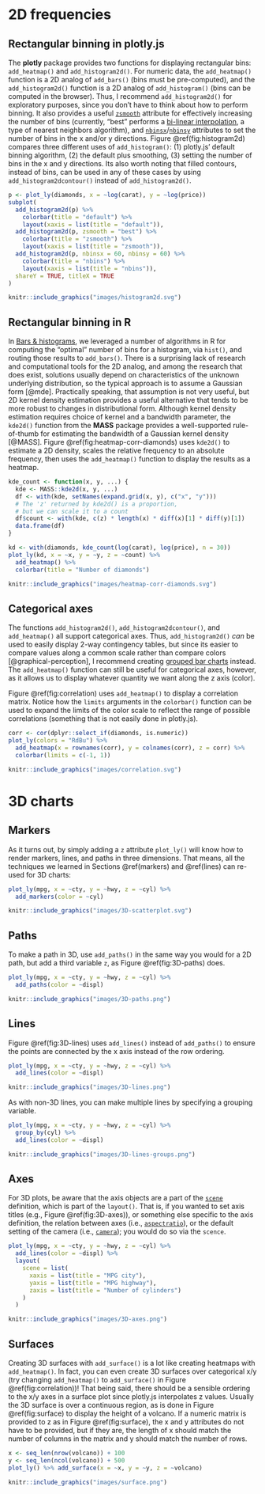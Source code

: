 # 2D frequencies {#frequencies-2D}

## Rectangular binning in plotly.js

The **plotly** package provides two functions for displaying rectangular bins: `add_heatmap()` and `add_histogram2d()`. For numeric data, the `add_heatmap()` function is a 2D analog of `add_bars()` (bins must be pre-computed), and the `add_histogram2d()` function is a 2D analog of `add_histogram()` (bins can be computed in the browser). Thus, I recommend `add_histogram2d()` for exploratory purposes, since you don't have to think about how to perform binning. It also provides a useful [`zsmooth`](https://plot.ly/r/reference/#histogram2d-zsmooth) attribute for effectively increasing the number of bins (currently, "best" performs a [bi-linear interpolation](https://en.wikipedia.org/wiki/Bilinear_interpolation), a type of nearest neighbors algorithm), and [`nbinsx`](https://plot.ly/r/reference/#histogram2d-nbinsx)/[`nbinsy`](https://plot.ly/r/reference/#histogram2d-nbinsy) attributes to set the number of bins in the x and/or y directions. Figure \@ref(fig:histogram2d) compares three different uses of `add_histogram()`: (1) plotly.js' default binning algorithm, (2) the default plus smoothing, (3) setting the number of bins in the x and y directions. Its also worth noting that filled contours, instead of bins, can be used in any of these cases by using `add_histogram2dcontour()` instead of `add_histogram2d()`.

```r
p <- plot_ly(diamonds, x = ~log(carat), y = ~log(price))
subplot(
  add_histogram2d(p) %>%
    colorbar(title = "default") %>%
    layout(xaxis = list(title = "default")),
  add_histogram2d(p, zsmooth = "best") %>%
    colorbar(title = "zsmooth") %>%
    layout(xaxis = list(title = "zsmooth")),
  add_histogram2d(p, nbinsx = 60, nbinsy = 60) %>%
    colorbar(title = "nbins") %>%
    layout(xaxis = list(title = "nbins")),
  shareY = TRUE, titleX = TRUE
)
```

```r
knitr::include_graphics("images/histogram2d.svg")
```

## Rectangular binning in R {#rectangular-binning-in-r}

In [Bars & histograms](#bars-histograms), we leveraged a number of algorithms in R for computing the "optimal" number of bins for a histogram, via `hist()`, and routing those results to `add_bars()`. There is a surprising lack of research and computational tools for the 2D analog, and among the research that does exist, solutions usually depend on characteristics of the unknown underlying distribution, so the typical approach is to assume a Gaussian form [@mde]. Practically speaking, that assumption is not very useful, but 2D kernel density estimation provides a useful alternative that tends to be more robust to changes in distributional form. Although kernel density estimation requires choice of kernel and a bandwidth parameter, the `kde2d()` function from the **MASS** package provides a well-supported rule-of-thumb for estimating the bandwidth of a Gaussian kernel density [@MASS]. Figure \@ref(fig:heatmap-corr-diamonds) uses `kde2d()` to estimate a 2D density, scales the relative frequency to an absolute frequency, then uses the `add_heatmap()` function to display the results as a heatmap.

```r
kde_count <- function(x, y, ...) {
  kde <- MASS::kde2d(x, y, ...)
  df <- with(kde, setNames(expand.grid(x, y), c("x", "y")))
  # The 'z' returned by kde2d() is a proportion, 
  # but we can scale it to a count
  df$count <- with(kde, c(z) * length(x) * diff(x)[1] * diff(y)[1])
  data.frame(df)
}

kd <- with(diamonds, kde_count(log(carat), log(price), n = 30))
plot_ly(kd, x = ~x, y = ~y, z = ~count) %>% 
  add_heatmap() %>%
  colorbar(title = "Number of diamonds")
```

```r
knitr::include_graphics("images/heatmap-corr-diamonds.svg")
```

## Categorical axes

The functions `add_histogram2d()`, `add_histogram2dcontour()`, and `add_heatmap()` all support categorical axes. Thus, `add_histogram2d()` _can_ be used to easily display 2-way contingency tables, but since its easier to compare values along a common scale rather than compare colors [@graphical-perception], I recommend creating [grouped bar charts](#multiple-discrete-distributions) instead. The `add_heatmap()` function can still be useful for categorical axes, however, as it allows us to display whatever quantity we want along the z axis (color).

Figure \@ref(fig:correlation) uses `add_heatmap()` to display a correlation matrix. Notice how the `limits` arguments in the `colorbar()` function can be used to expand the limits of the color scale to reflect the range of possible correlations (something that is not easily done in plotly.js).

```r
corr <- cor(dplyr::select_if(diamonds, is.numeric))
plot_ly(colors = "RdBu") %>%
  add_heatmap(x = rownames(corr), y = colnames(corr), z = corr) %>%
  colorbar(limits = c(-1, 1))
```

```r
knitr::include_graphics("images/correlation.svg")
```

# 3D charts

## Markers

As it turns out, by simply adding a `z` attribute `plot_ly()` will know how to render markers, lines, and paths in three dimensions. That means, all the techniques we learned in Sections \@ref(markers) and \@ref(lines) can re-used for 3D charts:

```r
plot_ly(mpg, x = ~cty, y = ~hwy, z = ~cyl) %>%
  add_markers(color = ~cyl)
```

```r
knitr::include_graphics("images/3D-scatterplot.svg")
```

## Paths

To make a path in 3D, use `add_paths()` in the same way you would for a 2D path, but add a third variable `z`, as Figure \@ref(fig:3D-paths) does.

```r
plot_ly(mpg, x = ~cty, y = ~hwy, z = ~cyl) %>%
  add_paths(color = ~displ)
```

```r
knitr::include_graphics("images/3D-paths.png")
```

## Lines

Figure \@ref(fig:3D-lines) uses `add_lines()` instead of `add_paths()` to ensure the points are connected by the x axis instead of the row ordering.

```r
plot_ly(mpg, x = ~cty, y = ~hwy, z = ~cyl) %>%
  add_lines(color = ~displ)
```

```r
knitr::include_graphics("images/3D-lines.png")
```

As with non-3D lines, you can make multiple lines by specifying a grouping variable.

```r
plot_ly(mpg, x = ~cty, y = ~hwy, z = ~cyl) %>%
  group_by(cyl) %>%
  add_lines(color = ~displ)
```

```r
knitr::include_graphics("images/3D-lines-groups.png")
```

## Axes

For 3D plots, be aware that the axis objects are a part of the [`scene`](https://plot.ly/r/reference/#layout-scene) definition, which is part of the `layout()`. That is, if you wanted to set axis titles (e.g., Figure \@ref(fig:3D-axes)), or something else specific to the axis definition, the relation between axes (i.e., [`aspectratio`](https://plot.ly/r/reference/#layout-scene-aspectratio)), or the default setting of the camera (i.e., [`camera`](https://plot.ly/r/reference/#layout-scene-camera)); you would do so via the `scence`.

```r
plot_ly(mpg, x = ~cty, y = ~hwy, z = ~cyl) %>%
  add_lines(color = ~displ) %>%
  layout(
    scene = list(
      xaxis = list(title = "MPG city"),
      yaxis = list(title = "MPG highway"),
      zaxis = list(title = "Number of cylinders")
    )
  )
```

```r
knitr::include_graphics("images/3D-axes.png")
```


## Surfaces

Creating 3D surfaces with `add_surface()` is a lot like creating heatmaps with `add_heatmap()`. In fact, you can even create 3D surfaces over categorical x/y (try changing `add_heatmap()` to `add_surface()` in Figure \@ref(fig:correlation))! That being said, there should be a sensible ordering to the x/y axes in a surface plot since plotly.js interpolates z values. Usually the 3D surface is over a continuous region, as is done in Figure \@ref(fig:surface) to display the height of a volcano. If a numeric matrix is provided to z as in Figure \@ref(fig:surface), the x and y attributes do not have to be provided, but if they are, the length of x should match the number of columns in the matrix and y should match the number of rows.

```r
x <- seq_len(nrow(volcano)) + 100
y <- seq_len(ncol(volcano)) + 500
plot_ly() %>% add_surface(x = ~x, y = ~y, z = ~volcano)
```

```r
knitr::include_graphics("images/surface.png")
```